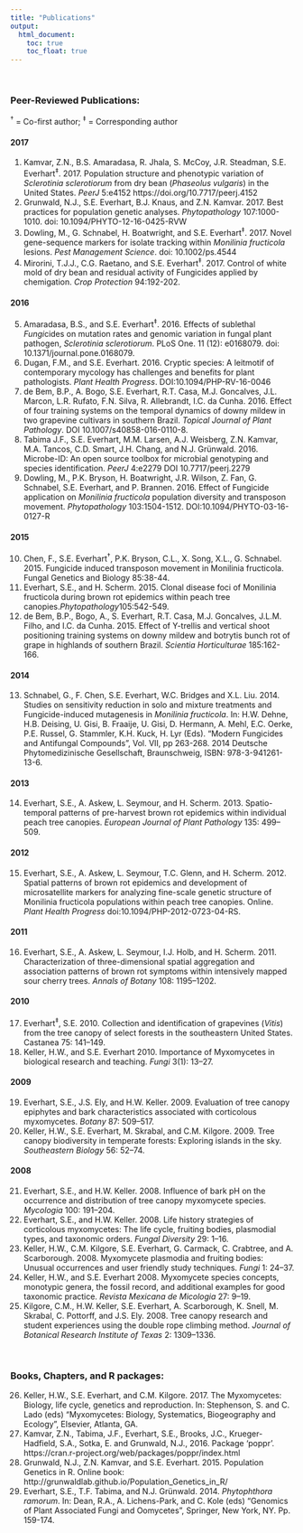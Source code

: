 ```yaml
---
title: "Publications"
output:
  html_document:
    toc: true
    toc_float: true
---
```

<br>

### **Peer-Reviewed Publications:**
^†^ = Co-first author; ^‡^ = Corresponding author

#### 2017

1. Kamvar, Z.N., B.S. Amaradasa, R. Jhala, S. McCoy, J.R. Steadman, S.E. Everhart^‡^. 2017. Population structure and phenotypic variation of *Sclerotinia sclerotiorum* from dry bean (*Phaseolus vulgaris*) in the United States. *PeerJ* 5:e4152 https://doi.org/10.7717/peerj.4152
1. Grunwald, N.J., S.E. Everhart, B.J. Knaus, and Z.N. Kamvar. 2017. Best practices for population genetic analyses. *Phytopathology* 107:1000-1010. doi: 10.1094/PHYTO-12-16-0425-RVW
2. Dowling, M., G. Schnabel, H. Boatwright, and S.E. Everhart^‡^. 2017. Novel gene-sequence markers for isolate tracking within *Monilinia fructicola* lesions. *Pest Management Science*. doi: 10.1002/ps.4544
3. Mirorini, T.J.J., C.G. Raetano, and S.E. Everhart^‡^. 2017. Control of white mold of dry bean and residual activity of Fungicides applied by chemigation. *Crop Protection* 94:192-202.

#### 2016

5. Amaradasa, B.S., and S.E. Everhart^‡^. 2016. Effects of sublethal *Fungi*cides on mutation rates and genomic variation in fungal plant pathogen, *Sclerotinia sclerotiorum*. PLoS One. 11 (12): e0168079. doi: 10.1371/journal.pone.0168079.
5. Dugan, F.M., and S.E. Everhart. 2016. Cryptic species: A leitmotif of contemporary mycology has challenges and benefits for plant pathologists. *Plant Health Progress*. DOI:10.1094/PHP-RV-16-0046
6. de Bem, B.P., A. Bogo, S.E. Everhart, R.T. Casa, M.J. Goncalves, J.L. Marcon, L.R. Rufato, F.N. Silva, R. Allebrandt, I.C. da Cunha. 2016. Effect of four training systems on the temporal dynamics of downy mildew in two grapevine cultivars in southern Brazil. *Topical Journal of Plant Pathology*. DOI 10.1007/s40858-016-0110-8.
7. Tabima J.F., S.E. Everhart, M.M. Larsen, A.J. Weisberg, Z.N. Kamvar, M.A. Tancos, C.D. Smart, J.H. Chang, and N.J. Grünwald. 2016. Microbe-ID: An open source toolbox for microbial genotyping and species identification. *PeerJ* 4:e2279 DOI 10.7717/peerj.2279
8. Dowling, M., P.K. Bryson, H. Boatwright, J.R. Wilson, Z. Fan, G. Schnabel, S.E. Everhart, and P. Brannen. 2016. Effect of Fungicide application on *Monilinia fructicola* population diversity and transposon movement. *Phytopathology* 103:1504-1512. DOI:10.1094/PHYTO-03-16-0127-R

#### 2015

10. Chen, F., S.E. Everhart^†^, P.K. Bryson, C.L., X. Song, X.L., G. Schnabel. 2015. Fungicide induced transposon movement in Monilinia fructicola. Fungal Genetics and Biology 85:38-44.
10. Everhart, S.E., and H. Scherm. 2015. Clonal disease foci of Monilinia fructicola during brown rot epidemics within peach tree canopies.*Phytopathology*105:542-549.
11. de Bem, B.P., Bogo, A., S. Everhart, R.T. Casa, M.J. Goncalves, J.L.M. Filho, and I.C. da Cunha. 2015. Effect of Y-trellis and vertical shoot positioning training systems on downy mildew and botrytis bunch rot of grape in highlands of southern Brazil. *Scientia Horticulturae* 185:162-166.

#### 2014

13. Schnabel, G., F. Chen, S.E. Everhart, W.C. Bridges and X.L. Liu. 2014. Studies on sensitivity reduction in solo and mixture treatments and Fungicide-induced mutagenesis in *Monilinia fructicola*. In: H.W. Dehne, H.B. Deising, U. Gisi, B. Fraaije, U. Gisi, D. Hermann, A. Mehl, E.C. Oerke, P.E. Russel, G. Stammler, K.H. Kuck, H. Lyr (Eds). “Modern Fungicides and Antifungal Compounds”, Vol. VII, pp 263-268. 2014 Deutsche Phytomedizinische Gesellschaft, Braunschweig, ISBN: 978-3-941261-13-6.

#### 2013

14. Everhart, S.E., A. Askew, L. Seymour, and H. Scherm. 2013. Spatio-temporal patterns of pre-harvest brown rot epidemics within individual peach tree canopies. *European Journal of Plant Pathology* 135: 499–509.

#### 2012

15. Everhart, S.E., A. Askew, L. Seymour, T.C. Glenn, and H. Scherm. 2012. Spatial patterns of brown rot epidemics and development of microsatellite markers for analyzing fine-scale genetic structure of Monilinia fructicola populations within peach tree canopies. Online. *Plant Health Progress* doi:10.1094/PHP-2012-0723-04-RS.

#### 2011

16. Everhart, S.E., A. Askew, L. Seymour, I.J. Holb, and H. Scherm. 2011. Characterization of three-dimensional spatial aggregation and association patterns of brown rot symptoms within intensively mapped sour cherry trees. *Annals of Botany* 108: 1195–1202.

#### 2010

17. Everhart^‡^, S.E. 2010. Collection and identification of grapevines (*Vitis*) from the tree canopy of select forests in the southeastern United States. Castanea 75: 141–149.
17. Keller, H.W., and S.E. Everhart 2010. Importance of Myxomycetes in biological research and teaching. *Fungi* 3(1): 13–27.

#### 2009

19. Everhart, S.E., J.S. Ely, and H.W. Keller. 2009. Evaluation of tree canopy epiphytes and bark characteristics associated with corticolous myxomycetes. *Botany* 87: 509–517.
19. Keller, H.W., S.E. Everhart, M. Skrabal, and C.M. Kilgore. 2009. Tree canopy biodiversity in temperate forests: Exploring islands in the sky. *Southeastern Biology* 56: 52–74.

#### 2008

21. Everhart, S.E., and H.W. Keller. 2008. Influence of bark pH on the occurrence and distribution of tree canopy myxomycete species. *Mycologia* 100: 191–204.
21. Everhart, S.E., and H.W. Keller. 2008. Life history strategies of corticolous myxomycetes: The life cycle, fruiting bodies, plasmodial types, and taxonomic orders. *Fungal Diversity* 29: 1–16.
22. Keller, H.W., C.M. Kilgore, S.E. Everhart, G. Carmack, C. Crabtree, and A. Scarborough. 2008. Myxomycete plasmodia and fruiting bodies: Unusual occurrences and user friendly study techniques. *Fungi* 1: 24–37.
23. Keller, H.W., and S.E. Everhart 2008. Myxomycete species concepts, monotypic genera, the fossil record, and additional examples for good taxonomic practice. *Revista Mexicana de Micologia* 27: 9–19.
24. Kilgore, C.M., H.W. Keller, S.E. Everhart, A. Scarborough, K. Snell, M. Skrabal, C. Pottorff, and J.S. Ely. 2008. Tree canopy research and student experiences using the double rope climbing method. *Journal of Botanical Research Institute of Texas* 2: 1309–1336.

<br>

### **Books, Chapters, and R packages:**

26. Keller, H.W., S.E. Everhart, and C.M. Kilgore. 2017. The Myxomycetes: Biology, life cycle, genetics and reproduction. In: Stephenson, S. and C. Lado (eds) “Myxomycetes: Biology, Systematics, Biogeography and Ecology”, Elsevier, Atlanta, GA. 
26. Kamvar, Z.N., Tabima, J.F., Everhart, S.E., Brooks, J.C., Krueger-Hadfield, S.A., Sotka, E. and Grunwald, N.J., 2016. Package ‘poppr’. https://cran.r-project.org/web/packages/poppr/index.html
27. Grunwald, N.J., Z.N. Kamvar, and S.E. Everhart. 2015. Population Genetics in R. Online book: http://grunwaldlab.github.io/Population_Genetics_in_R/
28. Everhart, S.E., T.F. Tabima, and N.J. Grünwald. 2014. *Phytophthora ramorum*. In: Dean, R.A., A. Lichens-Park, and C. Kole (eds) “Genomics of Plant Associated Fungi and Oomycetes”, Springer, New York, NY. Pp. 159-174.